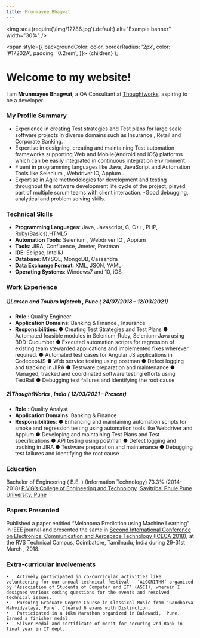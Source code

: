 ```yaml
---
title: Mrunmayee Bhagwat
---
```



<img
  src={require('/img/12786.jpg').default}
  alt="Example banner"
  width="30%"
/>


  <span
    style={{
      backgroundColor: color,
      borderRadius: '2px',
      color: '#17202A',
      padding: '0.2rem',
    }}>
    {children}
  </span>
);



# Welcome to my website!

I am **Mrunmayee Bhagwat**, a QA Consultant at [Thoughtworks][org], aspiring to be a developer.

### <Highlight color="#33e7ff">My Profile Summary</Highlight>

- Experience in creating Test strategies and Test plans for large scale software projects in diverse domains such as Insurance , Retail and Corporate Banking.
- Expertise in designing, creating and maintaining Test automation frameworks supporting Web and Mobile(Android and iOS) platforms which can be easily integrated in continuous integration environment.
- Fluent in programming languages like Java, JavaScript and Automation Tools like Selenium , Webdriver IO, Appium .
- Expertise in Agile methodologies for development and testing throughout the software development life cycle of the project, played part of multiple scrum teams with client interaction.
-Good debugging, analytical and problem solving skills.

### <Highlight color="#33e7ff">Technical Skills</Highlight>


- **Programming Languages**:  Java, Javascript, C, C++, PHP, Ruby(Basics),HTML5
- **Automation Tools**: Selenium , Webdriver IO , Appium
- **Tools**:  JIRA, Confluence, Jmeter, Postman
- **IDE**:  Eclipse, IntelliJ
- **Database**:  MYSQL, MongoDB, Cassandra
- **Data Exchange Format**:  XML, JSON, YAML
- **Operating Systems**:  Windows7 and 10, iOS

### <Highlight color="#33e7ff">Work Experience</Highlight>

##### <Highlight color="#33e7ff">1)Larsen and Toubro Infotech , Pune   ( 24/07/2018 – 12/03/2021)</Highlight>
- **Role** : Quality Engineer
- **Application Domains**: Banking & Finance , Insurance
- **Responsibilities**:
● Creating Test Strategies and Test Plans
● Automated feasible modules in Selenium-Ruby, Selenium-Java using BDD-Cucumber
● Executed automation scripts for regression of existing team stewarded applications and implemented fixes wherever required.
● Automated test cases for Angular JS applications in CodeceptJS
● Web service testing using postman
● Defect logging and tracking in JIRA
● Testware preparation and maintenance
● Managed, tracked and coordinated software testing efforts using TestRail
● Debugging test failures and identifying the root cause

##### <Highlight color="#33e7ff">2)ThoughtWorks , India   ( 12/03/2021 – Present)</Highlight>
- **Role** : Quality Analyst
- **Application Domains**: Banking & Finance
- **Responsibilities**:
● Enhancing and maintaining automation scripts for smoke and regression testing using automation tools like Webdriver and Appium
● Developing and maintaining Test Plans and Test specifications
● API  testing using postman
● Defect logging and tracking in JIRA
● Testware preparation and maintenance
●  Debugging test failures and identifying the root cause

### <Highlight color="#33e7ff"> Education </Highlight>
Bachelor of Engineering ( B.E. ) (Information Technology)  73.3% (2014-2018)
[P.V.G’s College of Engineering and Technology][college] ,[Savitribai Phule Pune University, Pune][university]

### <Highlight color="#33e7ff"> Papers Presented </Highlight>
Published a paper entitled “Melanoma Prediction using Machine Learning” in IEEE journal and presented the same in [Second International Conference on Electronics, Communication and Aerospace Technology (ICECA 2018)][IEEE], at the RVS Technical Campus, Coimbatore, Tamilnadu, India during 29-31st March , 2018.

### <Highlight color="#33e7ff"> Extra-curricular Involvements </Highlight>
	•	Actively participated in co-curricular activities like volunteering for our annual technical festival – ‘ALGORITHM’ organized by ’Association of Students of Computer and IT’ (ASCI), wherein I designed various coding questions for the events and resolved technical issues.
	•	Pursuing Graduate Degree Course in Classical Music from ‘Gandharva Mahvidyalaya, Pune’. Cleared 6 exams with Distinction.
	•	Participated in a 10km Marathon organized in Balewadi,  Pune. Earned a finisher medal.
	•	Silver Medal and certificate of merit for securing 2nd Rank in final year in IT dept.

[github]: https://github.com/WasiqB
[linkedin]: https://www.linkedin.com/in/wasiqbhamla
[so]: https://stackoverflow.com/users/5320558/wasiq-bhamla
[project]: /projects
[blog]: /blog/
[org]: https://www.thoughtworks.com/
[college]: https://www.pvgcoet.ac.in/
[university]: http://www.unipune.ac.in/
[IEEE]: http://toc.proceedings.com/41134webtoc.pdf
[Music]: https://abgmvm.org/